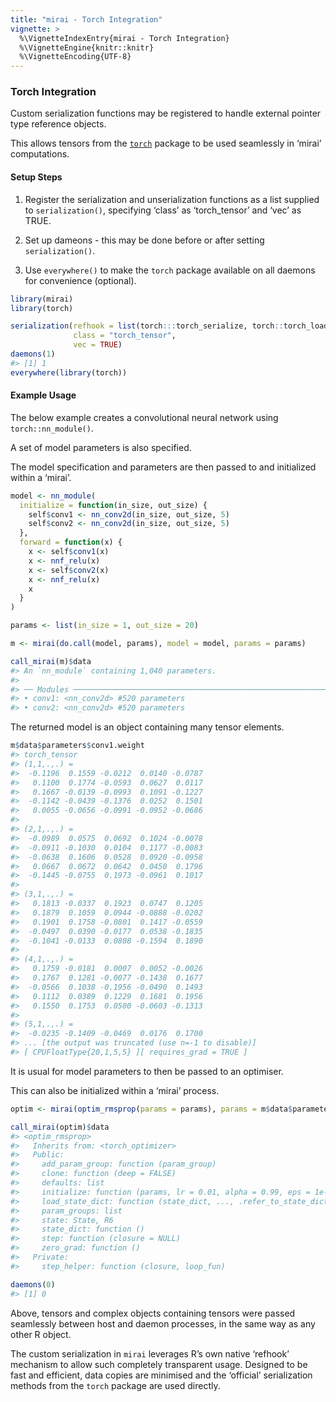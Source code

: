 ```yaml
---
title: "mirai - Torch Integration"
vignette: >
  %\VignetteIndexEntry{mirai - Torch Integration}
  %\VignetteEngine{knitr::knitr}
  %\VignetteEncoding{UTF-8}
---
```



### Torch Integration

Custom serialization functions may be registered to handle external pointer type reference objects.

This allows tensors from the [`torch`](https://torch.mlverse.org/) package to be used seamlessly in 'mirai' computations.

#### Setup Steps

1. Register the serialization and unserialization functions as a list supplied to `serialization()`, specifying 'class' as 'torch_tensor' and 'vec' as TRUE.

2. Set up dameons - this may be done before or after setting `serialization()`.

3. Use `everywhere()` to make the `torch` package available on all daemons for convenience (optional).


```r
library(mirai)
library(torch)

serialization(refhook = list(torch:::torch_serialize, torch::torch_load),
              class = "torch_tensor",
              vec = TRUE)
daemons(1)
#> [1] 1
everywhere(library(torch))
```
#### Example Usage

The below example creates a convolutional neural network using `torch::nn_module()`.

A set of model parameters is also specified.

The model specification and parameters are then passed to and initialized within a 'mirai'.


```r
model <- nn_module(
  initialize = function(in_size, out_size) {
    self$conv1 <- nn_conv2d(in_size, out_size, 5)
    self$conv2 <- nn_conv2d(in_size, out_size, 5)
  },
  forward = function(x) {
    x <- self$conv1(x)
    x <- nnf_relu(x)
    x <- self$conv2(x)
    x <- nnf_relu(x)
    x
  }
)

params <- list(in_size = 1, out_size = 20)

m <- mirai(do.call(model, params), model = model, params = params)

call_mirai(m)$data
#> An `nn_module` containing 1,040 parameters.
#> 
#> ── Modules ────────────────────────────────────────────────────────────────────────────────────────────────────────────────────
#> • conv1: <nn_conv2d> #520 parameters
#> • conv2: <nn_conv2d> #520 parameters
```
The returned model is an object containing many tensor elements.

```r
m$data$parameters$conv1.weight
#> torch_tensor
#> (1,1,.,.) = 
#>  -0.1196  0.1559 -0.0212  0.0140 -0.0787
#>   0.1100  0.1774 -0.0593  0.0627  0.0117
#>   0.1667 -0.0139 -0.0993  0.1091 -0.1227
#>  -0.1142 -0.0439 -0.1376  0.0252  0.1501
#>   0.0055 -0.0656 -0.0991 -0.0952 -0.0686
#> 
#> (2,1,.,.) = 
#>  -0.0989  0.0575  0.0692  0.1024 -0.0078
#>  -0.0911 -0.1030  0.0104  0.1177 -0.0083
#>  -0.0638  0.1606  0.0528  0.0920 -0.0958
#>   0.0667  0.0672  0.0642  0.0450  0.1796
#>  -0.1445 -0.0755  0.1973 -0.0961  0.1017
#> 
#> (3,1,.,.) = 
#>   0.1813 -0.0337  0.1923  0.0747  0.1205
#>   0.1879  0.1059  0.0944 -0.0888 -0.0202
#>   0.1901  0.1758 -0.0801  0.1417 -0.0559
#>  -0.0497  0.0390 -0.0177  0.0538 -0.1835
#>  -0.1041 -0.0133  0.0808 -0.1594  0.1890
#> 
#> (4,1,.,.) = 
#>   0.1759 -0.0181  0.0007  0.0052 -0.0026
#>   0.1767  0.1281 -0.0077 -0.1438  0.1677
#>  -0.0566  0.1038 -0.1956 -0.0490  0.1493
#>   0.1112  0.0389  0.1229  0.1681  0.1956
#>   0.1550  0.1753  0.0500 -0.0603 -0.1313
#> 
#> (5,1,.,.) = 
#>  -0.0235 -0.1409 -0.0469  0.0176  0.1700
#> ... [the output was truncated (use n=-1 to disable)]
#> [ CPUFloatType{20,1,5,5} ][ requires_grad = TRUE ]
```
It is usual for model parameters to then be passed to an optimiser.

This can also be initialized within a 'mirai' process.

```r
optim <- mirai(optim_rmsprop(params = params), params = m$data$parameters)

call_mirai(optim)$data
#> <optim_rmsprop>
#>   Inherits from: <torch_optimizer>
#>   Public:
#>     add_param_group: function (param_group) 
#>     clone: function (deep = FALSE) 
#>     defaults: list
#>     initialize: function (params, lr = 0.01, alpha = 0.99, eps = 1e-08, weight_decay = 0, 
#>     load_state_dict: function (state_dict, ..., .refer_to_state_dict = FALSE) 
#>     param_groups: list
#>     state: State, R6
#>     state_dict: function () 
#>     step: function (closure = NULL) 
#>     zero_grad: function () 
#>   Private:
#>     step_helper: function (closure, loop_fun)

daemons(0)
#> [1] 0
```
Above, tensors and complex objects containing tensors were passed seamlessly between host and daemon processes, in the same way as any other R object.

The custom serialization in `mirai` leverages R's own native 'refhook' mechanism to allow such completely transparent usage. Designed to be fast and efficient, data copies are minimised and the 'official' serialization methods from the `torch` package are used directly.
